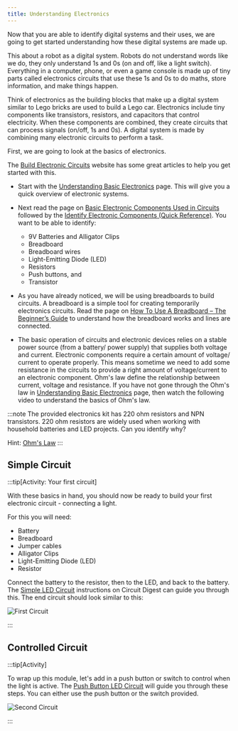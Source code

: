 ```yaml
---
title: Understanding Electronics
---
```



Now that you are able to identify digital systems and their uses, we are going to get started understanding how these digital systems are made up.

This about a robot as a digital system. Robots do not understand words like we do, they only understand 1s and 0s (on and off, like a light switch). Everything in a computer, phone, or even a game console is made up of tiny parts called electronics circuits that use these 1s and 0s to do maths, store information, and make things happen.

Think of electronics as the building blocks that make up a digital system similar to Lego bricks are used to build a Lego car. Electronics include tiny components like transistors, resistors, and capacitors that control electricity. When these components are combined, they create circuits that can process signals (on/off, 1s and 0s). A digital system is made by combining many electronic circuits to perform a task.

First, we are going to look at the basics of electronics. 

The [Build Electronic Circuits](https://www.build-electronic-circuits.com) website has some great articles to help you get started with this.

- Start with the [Understanding Basic Electronics](https://www.build-electronic-circuits.com/basic-electronics/) page. This will give you a quick overview of electronic systems.
- Next read the page on [Basic Electronic Components Used in Circuits](https://www.build-electronic-circuits.com/basic-electronic-components/) followed by the [Identify Electronic Components (Quick Reference)](https://www.build-electronic-circuits.com/identify-electronic-components/). You want to be able to identify:
  - 9V Batteries and Alligator Clips
  - Breadboard
  - Breadboard wires
  - Light-Emitting Diode (LED)
  - Resistors
  - Push buttons, and
  - Transistor
- As you have already noticed, we will be using breadboards to build circuits. A breadboard is a simple tool for creating temporarily electronics circuits. Read the page on [How To Use A Breadboard – The Beginner’s Guide](https://www.build-electronic-circuits.com/breadboard/) to understand how the breadboard works and lines are connected.
  
- The basic operation of circuits and electronic devices relies on a stable power source (from a battery/ power supply) that supplies both voltage and current. Electronic components require a certain amount of voltage/ current to operate properly. This means sometime we need to add some resistance in the circuits to provide a right amount of voltage/current to an electronic component. Ohm's law define the relationship between current, voltage and resistance. If you have not gone through the Ohm's law in [Understanding Basic Electronics](https://www.build-electronic-circuits.com/basic-electronics/) page, then watch the following video to understand the basics of Ohm's law.
  
<div class="not-content">
  <YouTube id="HsLLq6Rm5tU" params="fs=1&modestbranding=1&rel=0&autoplay=1"/>
</div>

:::note
The provided electronics kit has 220 ohm resistors and NPN transistors. 220 ohm resistors are widely used when working with household batteries and LED projects. Can you identify why?

Hint: [Ohm's Law](https://www.build-electronic-circuits.com/ohms-law/)
:::

## Simple Circuit

:::tip[Activity: Your first circuit]

With these basics in hand, you should now be ready to build your first electronic circuit - connecting a light.

For this you will need:

- Battery
- Breadboard
- Jumper cables
- Alligator Clips
- Light-Emitting Diode (LED)
- Resistor

Connect the battery to the resistor, then to the LED, and back to the battery. The [Simple LED Circuit](https://circuitdigest.com/electronic-circuits/simplle-led-circuit-diagram) instructions on Circuit Digest can guide you through this. The end circuit should look similar to this:

![First Circuit](../images-common/first-circuit.JPG)

:::



## Controlled Circuit

:::tip[Activity]

To wrap up this module, let's add in a push button or switch to control when the light is active. The [Push Button LED Circuit](https://circuitdigest.com/electronic-circuits/push-button-led-circuit) will guide you through these steps. You can either use the push button or the switch provided.

![Second Circuit](../images-common/second-circuit.JPG)

:::